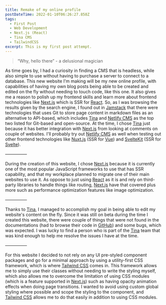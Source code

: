 ```yaml
---
title: Remake of my online profile
postDateTime: 2022-01-10T06:26:27.858Z
tags:
  - First Post
  - Web Development
  - Next.js (React)
  - Tina CMS
  - TailwindCSS
excerpt: This is my first post attempt.
---
```


> “Why, hello there” - a delusional magician

As time goes by, I had a curiosity in finding a CMS that is headless, while also simple to use without having to purchase a server to connect to a database. This new website I'm making will be my new online profile, with capabilities of having my own blog posts being able to be created and edited on the fly without needing to touch code, like this one. It also gives me a reason to polish up my frontend skills and learn more about frontend technologies like [Next.js](https://nextjs.org/) which is SSR for [React](https://reactjs.org/). So, as I was browsing the results given by the search engine, I found out in [Jamstack](https://jamstack.org/headless-cms/) that there were technologies that uses Git to store page content in markdown files as an alternative to API-based, which includes [Tina](https://tina.io/) and [Netlify CMS](https://www.netlifycms.org/) as the top two listed for Git-based and open-source. At the time, I chose [Tina](https://tina.io/) just because it has better integration with [Next.js](https://nextjs.org/) from looking at comments on couple of websites. I'll probably try out [Netlify CMS](https://www.netlifycms.org/) as well when testing out other frontend technologies like [Nuxt.js](https://nuxtjs.org/) (SSR for [Vue](https://v3.vuejs.org/)) and [SvelteKit](https://kit.svelte.dev/) (SSR for [Svelte](https://svelte.dev/)).

—————

During the creation of this website, I chose [Next.js](https://nextjs.org/) because it is currently one of the most popular JavaScript frameworks to use that has SSR capability, and that my workplace planned to migrate one of their main websites to use it. As oppose to just using [React](https://reactjs.org/) as it is and rely on third-party libraries to handle things like routing, [Next.js](https://nextjs.org/) have that covered plus more such as performance optimization features like image optimization.

—————

Thanks to [Tina](https://tina.io/), I managed to accomplish my goal in being able to edit my website's content on the fly. Since it was still on beta during the time I created this website, there were couple of things that were not found in the documentations (had to browse their code in [GitHub](https://github.com/tinacms/tinacms)) and some bugs, which was expected. I was lucky to find a person who is part of the [Tina](https://tina.io/) team that was kind enough to help me resolve the issues I have at the time.

—————

For this website I decided to not rely on any UI pre-styled component packages and go for a minimal approach by using a utility-first CSS framework, which is where [Tailwind CSS](https://tailwindcss.com/) comes in. This framework allows me to simply use their classes without needing to write the styling myself, which also allows me to overcome the limitation of using CSS modules (which is a feature supported in [Next.js](https://nextjs.org/)) such as having opacity animation effects when doing page transitions. I wanted to avoid using custom global styling where possible and scope the styling to the component, and [Tailwind CSS](https://tailwindcss.com/) allows me to do that easily in addition to using CSS modules.
